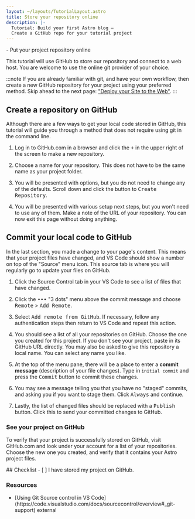 ```yaml
---
layout: ~/layouts/TutorialLayout.astro
title: Store your repository online
description: |-
  Tutorial: Build your first Astro blog —
  Create a GitHub repo for your tutorial project
---
```




<PreCheck>
  - Put your project repository online
</PreCheck>

This tutorial will use GitHub to store our repository and connect to a web host. You are welcome to use the online git provider of your choice.

:::note
If you are already familiar with git, and have your own workflow, then create a new GitHub repository for your project using your preferred method. Skip ahead to the next page: ["Deploy your Site to the Web"](/en/tutorial/1-setup/5/).
:::

## Create a repository on GitHub

Although there are a few ways to get your local code stored in GitHub, this tutorial will guide you through a method that does not require using git in the command line. 

1. Log in to GitHub.com in a browser and click the <kbd>+</kbd> in the upper right of the screen to make a new repository. 

2. Choose a name for your repository. This does not have to be the same name as your project folder.

3. You will be presented with options, but you do not need to change any of the defaults. Scroll down and click the button to <kbd>Create Repository</kbd>.

4. You will be presented with various setup next steps, but you won't need to use any of them. Make a note of the URL of your repository. You can now exit this page without doing anything.


## Commit your local code to GitHub

In the last section, you made a change to your page's content. This means that your project files have changed, and VS Code should show a number on top of the "Source" menu icon. This source tab is where you will regularly go to update your files on GitHub. 


1. Click the Source Control tab in your VS Code to see a list of files that have changed. 

2. Click the <kbd>•••</kbd> "3 dots" menu above the commit message and choose <kbd>Remote</kbd> > <kbd>Add Remote</kbd>.

3. Select <kbd>Add remote from GitHub</kbd>. If necessary, follow any authentication steps then return to VS Code and repeat this action.

4. You should see a list of all your repositories on GitHub. Choose the one you created for this project. If you don't see your project, paste in its GitHub URL directly. You may also be asked to give this repository a local name. You can select any name you like.

5. At the top of the menu pane, there will be a place to enter a **commit message** (description of your file changes). Type in `initial commit` and press the <kbd>Commit</kbd> button to commit these changes.

7. You may see a message telling you that you have no "staged" commits, and asking you if you want to stage them. Click <kbd>Always</kbd> and continue.

8. Lastly, the list of changed files should be replaced with a <kbd>Publish</kbd> button. Click this to send your committed changes to GitHub.


### See your project on GitHub

To verify that your project is successfully stored on GitHub, visit GitHub.com and look under your account for a list of your repositories. Choose the new one you created, and verify that it contains your Astro project files.




<Box icon="check-list">
## Checklist

<Checklist>
- [ ] I have stored my project on GitHub.
</Checklist>
</Box>

### Resources

- <p>[Using Git Source control in VS Code](https://code.visualstudio.com/docs/sourcecontrol/overview#_git-support) <Badge>external</Badge></p>
